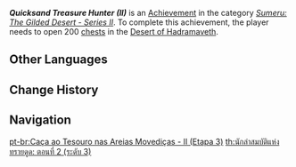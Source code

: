 {{Achievement Infobox
|title        = Quicksand Treasure Hunter (II)
|id           = 80233
|order id     = 213
|category     = Sumeru: The Gilded Desert - Series II
|description  = Open 200 treasure [[chests]] in the [[Desert of Hadramaveth]].
|requirements = 
|primogems    = 20
|tracking     = Tracks the amount of chests opened.
|topic        = Chests
|hidden       = 
|set          = Quicksand Treasure Hunter (II)
|tier         = 3
|tiers_total  = 3
}}
'''''Quicksand Treasure Hunter (II)''''' is an [[Achievement]] in the category ''[[Sumeru: The Gilded Desert - Series II]]''. To complete this achievement, the player needs to open 200 [[chests]] in the [[Desert of Hadramaveth]].
<!--
==Gameplay Notes==
* 

==Trivia==
* 

==Gallery==
{{Preview
|size=300px
|file=
|caption=
}}

==Video Guides==
{{EVT
|video1   = 
|caption1 = 
}}-->
==Other Languages==
{{Other Languages|Transclude=Quicksand Treasure Hunter (II)}}

==Change History==
{{Change History|3.4|page=Quicksand Treasure Hunter (II)}}
<!--
==References==
{{Reflist}}
-->
==Navigation==
{{Achievement Navbox}}

[[pt-br:Caça ao Tesouro nas Areias Movediças - II (Etapa 3)]]
[[th:นักล่าสมบัติแห่งทรายดูด: ตอนที่ 2 (ระดับ 3)]]